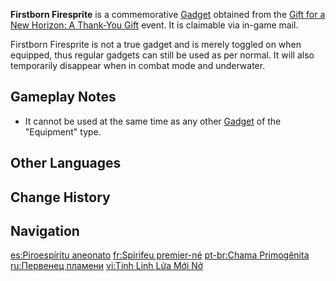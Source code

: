 {{Item Infobox
|id          = 220105
|image       = Item Firstborn Firesprite.png
|type        = Gadgets
|group       = 
|invCategory = Gadgets
|quality     = 4
|description = A tiny lifeform that emerged from a flame within a shell.<br>There is something quite endearing about its over-reliance on the shell it found protecting it at the moment it gained its sentience &mdash; perhaps it feels secure in this closed-up world. After all, when its eggshell is completely enclosed, it reigns supreme in its own little universe.<br>It is said that in ancient times, the Primal Fire burned with a similar life force.
|reusable    = Yes
|usage       = Equipment
|memento     = Yes
|source1     = [[Gift for a New Horizon: A Thank-You Gift]]
|event       = Gift for a New Horizon: A Thank-You Gift
}}
'''Firstborn Firesprite''' is a commemorative [[Gadget]] obtained from the [[Gift for a New Horizon: A Thank-You Gift]] event. It is claimable via in-game mail.

Firstborn Firesprite is not a true gadget and is merely toggled on when equipped, thus regular gadgets can still be used as per normal. It will also temporarily disappear when in combat mode and underwater.

==Gameplay Notes==
* It cannot be used at the same time as any other [[Gadget]] of the "Equipment" type.
<!--
==Usage==

==Preview==
{{Preview
|size     = 240px
|file1    = Item Firstborn Firesprite Preview
}}
-->
==Other Languages==
{{Other Languages
|en       = Firstborn Firesprite
|zhs      = 初诞灵焰
|zhs_rm   = Chūdàn Língyàn
|zht      = 初誕靈焰
|zht_rm   = Chūdàn Língyàn
|zh_tl    = First Birth Spirit Flame
|ja       = 新生の霊炎
|ja_rm    = Shinsei no Reien{{Assumed}}
|ja_tl    = Reborn Spirit Flame
|ko       = 갓 피어난 불꽃
|ko_tl    = Newly Bloomed Flame
|es       = Piroespíritu aneonato
|es_tl    = Newborn Pyrospirit
|fr       = Spirifeu premier-né
|fr_tl    = Firstborn Firesprite
|ru       = Первенец пламени
|ru_tl    = Flame's Firstborn
|th       = Firstborn Firesprite
|vi       = Tinh Linh Lửa Mới Nở
|vi_tl    = 
|de       = Erstgeborener Feuerspringer
|de_tl    = Firstborn Fire Jumper
|id       = Firstborn Firesprite
|pt       = Chama Primogênita
|pt_tl    = 
|tr       = İlk Doğan Alev Ruhu
|tr_tl    = 
|it       = Spirito della Fiamma primordiale
|it_tl    = 
}}

==Change History==
{{Change History|5.0}}

==Navigation==
{{Gadget Navbox}}

[[es:Piroespíritu aneonato]]
[[fr:Spirifeu premier-né]]
[[pt-br:Chama Primogênita]]
[[ru:Первенец пламени]]
[[vi:Tinh Linh Lửa Mới Nở]]